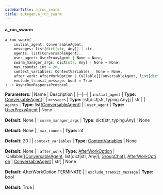```yaml
---
sidebarTitle: a_run_swarm
title: autogen.a_run_swarm
---
```


<code class="doc-symbol doc-symbol-heading doc-symbol-function"></code>
#### a_run_swarm

```python
a_run_swarm(
    initial_agent: ConversableAgent,
    messages: list[dict[str, Any]] | str,
    agents: list[ConversableAgent],
    user_agent: UserProxyAgent | None = None,
    swarm_manager_args: dict[str, Any] | None = None,
    max_rounds: int = 20,
    context_variables: ContextVariables | None = None,
    after_work: AfterWorkOption | Callable[[ConversableAgent, list[dict[str, Any]], GroupChat], AfterWorkOption | ConversableAgent | str] | None = AfterWorkOption.TERMINATE,
    exclude_transit_message: bool = True
) -> AsyncRunResponseProtocol
```

    

<b>Parameters:</b>
| Name | Description |
|--|--|
| `initial_agent` | **Type:** [ConversableAgent](/docs/api-reference/autogen/ConversableAgent) |
| `messages` | **Type:** list[dict[str, typing.Any]] \| str |
| `agents` | **Type:** list[[ConversableAgent](/docs/api-reference/autogen/ConversableAgent)] |
| `user_agent` | **Type:** [UserProxyAgent](/docs/api-reference/autogen/UserProxyAgent) \| None<br/><br/>**Default:** None |
| `swarm_manager_args` | **Type:** dict[str, typing.Any] \| None<br/><br/>**Default:** None |
| `max_rounds` | **Type:** int<br/><br/>**Default:** 20 |
| `context_variables` | **Type:** [ContextVariables](/docs/api-reference/autogen/agentchat/group/context_variables/ContextVariables) \| None<br/><br/>**Default:** None |
| `after_work` | **Type:** [AfterWorkOption](/docs/api-reference/autogen/AfterWorkOption) \| Callable[[[ConversableAgent](/docs/api-reference/autogen/ConversableAgent), list[dict[str, Any]], [GroupChat](/docs/api-reference/autogen/GroupChat)], [AfterWorkOption](/docs/api-reference/autogen/AfterWorkOption) \| [ConversableAgent](/docs/api-reference/autogen/ConversableAgent) \| str] \| None<br/><br/>**Default:** AfterWorkOption.TERMINATE |
| `exclude_transit_message` | **Type:** bool<br/><br/>**Default:** True |

<br />